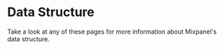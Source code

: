 
# Data Structure

Take a look at any of these pages for more information about Mixpanel's data structure.

<Cards>
  <Card icon title="All about our Data Model" href="/docs/data-structure/concepts" />
  <Card icon title="Events & Properties" href="/docs/data-structure/events-and-properties" />
  <Card icon title="User Profiles" href="/docs/data-structure/user-profiles" />
  <Card icon title="Group Analytics" href="/docs/data-structure/group-analytics" />
  <Card icon title="Lookup Tables" href="/docs/data-structure/lookup-tables" />
  <Card icon title="Property Reference" href="/docs/data-structure/property-reference" />
</Cards>
